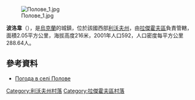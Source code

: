 [[Image:Полове_1.jpg|right]]

{{coord|50|18|33|N|24|34|41|E|scale:100000|display=title}}

'''波洛韋'''（{{lang-uk|Полове}}），是[[烏克蘭|烏克蘭]]的城鎮，位於該國西部[[利沃夫州|利沃夫州]]，由[[拉傑霍夫區|拉傑霍夫區]]負責管轄，面積2.05平方公里，海拔高度216米，2001年人口592，人口密度每平方公里288.64人。

==參考資料==
* [http://weather.in.ua/ua/l'vovskaja/21119 Погода в селі Полове] {{Wayback|url=http://weather.in.ua/ua/l%27vovskaja/21119 |date=20200928130604 }}

[[Category:利沃夫州村落|Category:利沃夫州村落]]
[[Category:拉傑霍夫區村落|Category:拉傑霍夫區村落]]


{{Lviv-geo-stub}}
